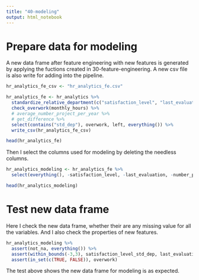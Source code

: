 ```yaml
---
title: "40-modeling"
output: html_notebook
---
```


# Prepare data for modeling

A new data frame after feature engineering with new features is generated by applying the fuctions created in 30-feature-engineering. A new csv file is also write for adding into the pipeline.

```r
hr_analytics_fe_csv <- "hr_analytics_fe.csv"

hr_analytics_fe <- hr_analytics %>% 
  standardize_relative_department(c("satisfaction_level", "last_evaluation")) %>% 
  check_overwork(monthly_hours) %>% 
  # average_number_project_per_year %>% 
  # get_difference %>% 
  select(contains("std_dep"), overwork, left, everything()) %>% 
  write_csv(hr_analytics_fe_csv)

head(hr_analytics_fe)
```

Then I select the columns used for modeling by deleting the needless columns.

```r
hr_analytics_modeling <- hr_analytics_fe %>% 
  select(everything(), -satisfaction_level, -last_evaluation, -number_project, -monthly_hours, -time_spend_company, -department, -salary)

head(hr_analytics_modeling)
```


# Test new data frame

Here I check the new data frame, whether their are any missing value for all the variables. And I also check the properties of new features.

```r
hr_analytics_modeling %>% 
  assert(not_na, everything()) %>% 
  assert(within_bounds(-3,3), satisfaction_level_std_dep, last_evaluation_std_dep) %>% 
  assert(in_set(c(TRUE, FALSE)), overwork)
```

The test above shows the new data frame for modeling is as expected. 



